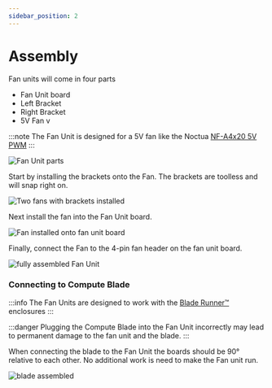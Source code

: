 ```yaml
---
sidebar_position: 2
---
```


# Assembly

Fan units will come in four parts
- Fan Unit board
- Left Bracket
- Right Bracket
- 5V Fan v

:::note
    The Fan Unit is designed for a 5V fan like the Noctua [NF-A4x20 5V PWM](https://noctua.at/en/products/fan/nf-a4x20-5v-pwm)
:::

![Fan Unit parts](/img/fan-unit/dumb-parts.png)

Start by installing the brackets onto the Fan. The brackets are toolless and will snap right on.

![Two fans with brackets installed](/img/fan-unit/brackets.png)

Next install the fan into the Fan Unit board. 

![Fan installed onto fan unit board](/img/fan-unit/fan.png)

Finally, connect the Fan to the 4-pin fan header on the fan unit board.

![fully assembled Fan Unit](/img/fan-unit/assembled.png)


### Connecting to Compute Blade
:::info
    The Fan Units are designed to work with the [Blade Runner™️](/blade-runner) enclosures
:::

:::danger
    Plugging the Compute Blade into the Fan Unit incorrectly may lead to permanent damage to the fan unit and the blade.
:::

When connecting the blade to the Fan Unit the boards should be 90° relative to each other.
No additional work is need to make the Fan unit run.


![blade assembled](/img/fan-unit/blade.png)
